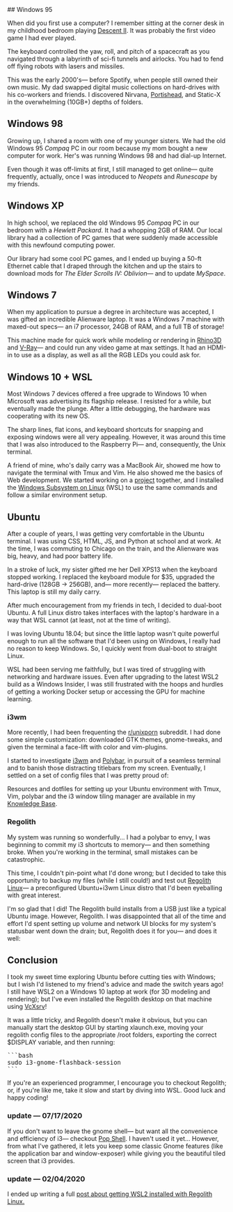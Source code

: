 <ProseWrapper>
## Windows 95

When did you first use a computer? I remember sitting at the corner desk in my childhood bedroom playing [Descent II](https://en.wikipedia.org/wiki/Descent_II). It was probably the first video game I had ever played.

The keyboard controlled the yaw, roll, and pitch of a spacecraft as you navigated through a labyrinth of sci-fi tunnels and airlocks. You had to fend off flying robots with lasers and missiles.

<OneColumn>
  <ImageWrapper
    src="/assets/img/articles/regolith/DescentII_DOS.jpg"
    alt="The cover of Descent II, one of the first video games I'd ever played. You navigated a spaceship through a maze of airlocks, shooting missiles and lasers at flying robots."
    width={ 316 }
    height={ 316 }
  />
</OneColumn>

This was the early 2000's&mdash; before Spotify, when people still owned their own music. My dad swapped digital music collections on hard-drives with his co-workers and friends. I discovered Nirvana, [Portishead](https://www.youtube.com/watch?v=UeVYVq37KQE), and Static-X in the overwhelming (10GB+) depths of folders.

## Windows 98

Growing up, I shared a room with one of my younger sisters. We had the old Windows 95 _Compaq_ PC in our room because my mom bought a new computer for work. Her's was running Windows 98 and had dial-up Internet.

Even though it was off-limits at first, I still managed to get online&mdash; quite frequently, actually, once I was introduced to _Neopets_ and _Runescape_ by my friends.

<OneColumn>
  <ImageWrapper
    src="/assets/img/articles/regolith/runescape_logo.png"
    alt="The O.G. Runescape Logo"
    width={ 448 }
    height={ 147 }
    caption={ false }
  />
</OneColumn>

## Windows XP

In high school, we replaced the old Windows 95 _Compaq_ PC in our bedroom with a _Hewlett Packard_. It had a whopping 2GB of RAM. Our local library had a collection of PC games that were suddenly made accessible with this newfound computing power.

Our library had some cool PC games, and I ended up buying a 50-ft Ethernet cable that I draped through the kitchen and up the stairs to download mods for _The Elder Scrolls IV: Oblivion_&mdash; and to update _MySpace_.

<OneColumn>
  <ImageWrapper
    src="/assets/img/articles/regolith/oblivion-logo.png"
    alt="The Elder Scrolls: Oblivion, Logo"
    width={ 461 }
    height={ 287 }
    caption={ false }
  />
</OneColumn>

## Windows 7

When my application to pursue a degree in architecture was accepted, I was gifted an incredible Alienware laptop. It was a Windows 7 machine with maxed-out specs&mdash; an i7 processor, 24GB of RAM, and a full TB of storage!

This machine made for quick work while modeling or rendering in [Rhino3D](https://www.rhino3d.com/) and [V-Ray](https://www.chaosgroup.com/)&mdash; and could run any video game at max settings. It had an HDMI-in to use as a display, as well as all the RGB LEDs you could ask for.

## Windows 10 + WSL

Most Windows 7 devices offered a free upgrade to Windows 10 when Microsoft was advertising its flagship release. I resisted for a while, but eventually made the plunge. After a little debugging, the hardware was cooperating with its new OS.

The sharp lines, flat icons, and keyboard shortcuts for snapping and exposing windows were all very appealing. However, it was around this time that I was also introduced to the Raspberry Pi&mdash; and, consequently, the Unix terminal.

A friend of mine, who's daily carry was a MacBook Air, showed me how to navigate the terminal with Tmux and Vim. He also showed me the basics of Web development. We started working on a [project](/killing-a-startup) together, and I installed the [Windows Subsystem on Linux](https://docs.microsoft.com/en-us/windows/wsl/about) (WSL) to use the same commands and follow a similar environment setup.

## Ubuntu

After a couple of years, I was getting very comfortable in the Ubuntu terminal. I was using CSS, HTML, JS, and Python at school and at work. At the time, I was commuting to Chicago on the train, and the Alienware was big, heavy, and had poor battery life.

In a stroke of luck, my sister gifted me her Dell XPS13 when the keyboard stopped working. I replaced the keyboard module for $35, upgraded the hard-drive (128GB &rarr; 256GB), and&mdash; more recently&mdash; replaced the battery. This laptop is still my daily carry.

After much encouragement from my friends in tech, I decided to dual-boot Ubuntu. A full Linux distro takes interfaces with the laptop's hardware in a way that WSL cannot (at least, not at the time of writing).

I was loving Ubuntu 18.04; but since the little laptop wasn't quite powerful enough to run all the software that I'd been using on Windows, I really had no reason to keep Windows. So, I quickly went from dual-boot to straight Linux.

WSL had been serving me faithfully, but I was tired of struggling with networking and hardware issues. Even after upgrading to the latest WSL2 build as a Windows Insider, I was still frustrated with the hoops and hurdles of getting a working Docker setup or accessing the GPU for machine learning.

### i3wm

More recently, I had been frequenting the [r/unixporn](https://reddit.com/r/unixporn) subreddit. I had done some simple customization: downloaded GTK themes, gnome-tweaks, and given the terminal a face-lift with color and vim-plugins.

I started to investigate [i3wm](https://i3wm.org/) and [Polybar](https://github.com/polybar/polybar), in pursuit of a seamless terminal and to banish those distracting titlebars from my screen. Eventually, I settled on a set of config files that I was pretty proud of:

<OneColumn>
  <ImageWrapper
    src="/assets/img/articles/regolith/i3_screen.jpg"
    alt="Windows arranged with i3 (window manager) and a custom polybar."
    width={ 1920 }
    height={ 1080 }
  />
</OneColumn>

Resources and dotfiles for setting up your Ubuntu environment with Tmux, Vim, polybar and the i3 window tiling manager are available in my [Knowledge Base](/kb).

### Regolith

My system was running so wonderfully... I had a polybar to envy, I was beginning to commit my i3 shortcuts to memory&mdash; and then something broke. When you're working in the terminal, small mistakes can be catastrophic.

This time, I couldn't pin-point what I'd done wrong; but I decided to take this opportunity to backup my files (while I still could!) and test out [Regolith Linux](https://regolith-linux.org/)&mdash; a preconfigured Ubuntu+i3wm Linux distro that I'd been eyeballing with great interest.

I'm so glad that I did! The Regolith build installs from a USB just like a typical Ubuntu image. However, Regolith. I was disappointed that all of the time and effort I'd spent setting up volume and network UI blocks for my system's statusbar went down the drain; but, Regolith does it for you&mdash; and does it well:

<OneColumn>
  <ImageWrapper
    src="/assets/img/articles/regolith/regolith_screen.jpg"
    alt="This polybar setup is the default provided by the Regolith distro. Not a bad RICE for defaults!"
    width={ 1920 }
    height={ 1080 }
  />
</OneColumn>

## Conclusion

I took my sweet time exploring Ubuntu before cutting ties with Windows; but I wish I'd listened to my friend's advice and made the switch years ago! I still have WSL2 on a Windows 10 laptop at work (for 3D modeling and rendering); but I've even installed the Regolith desktop on that machine using [VcXsrv](https://medium.com/@dhanar.santika/installing-wsl-with-gui-using-vcxsrv-6f307e96fac0)!

It was a little tricky, and Regolith doesn't make it obvious, but you can manually start the desktop GUI by starting xlaunch.exe, moving your regolith config files to the appropriate /root folders, exporting the correct $DISPLAY variable, and then running:

<Pre>
```bash
sudo i3-gnome-flashback-session
```
</Pre>

If you're an experienced programmer, I encourage you to checkout Regolith; or, if you're like me, take it slow and start by diving into WSL. Good luck and happy coding!

### update &mdash; 07/17/2020

If you don't want to leave the gnome shell&mdash; but want all the convenience and efficiency of i3&mdash; checkout [Pop Shell](https://github.com/pop-os/shell). I haven't used it yet... However, from what I've gathered, it lets you keep some classic Gnome features (like the application bar and window-exposer) while giving you the beautiful tiled screen that i3 provides.

### update &mdash; 02/04/2020

I ended up writing a full [post about getting WSL2 installed with Regolith Linux.](/wsl2)
</ProseWrapper>
